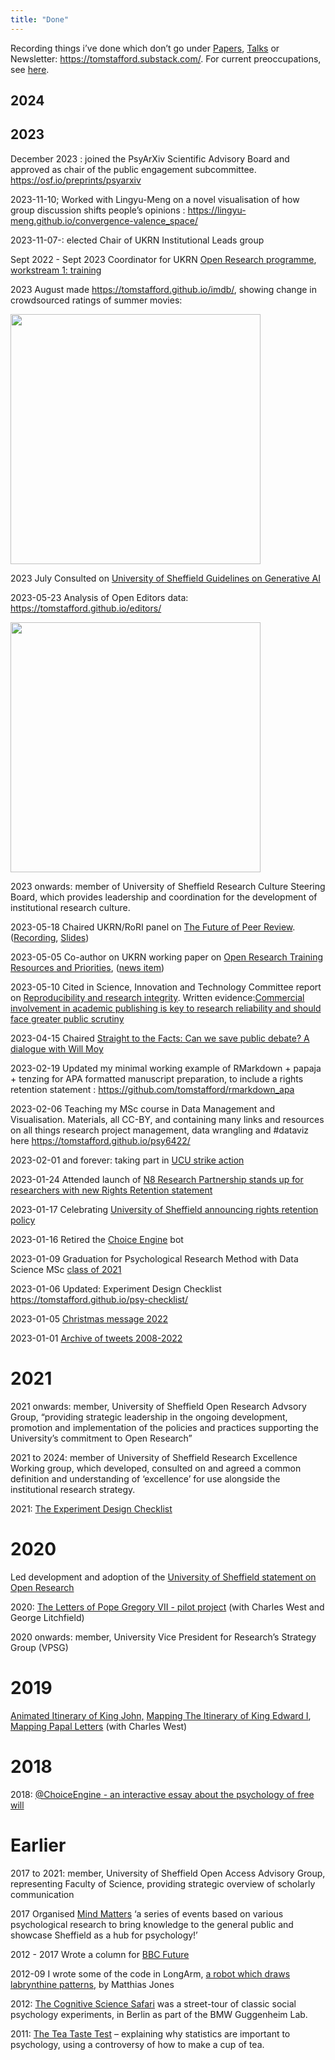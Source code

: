 ```yaml
---
title: "Done"
---
```


Recording things i've done which don't go under  [Papers](papers.html), 
[Talks](https://tomstafford.sites.sheffield.ac.uk/outputs/talks) or Newsletter: <https://tomstafford.substack.com/>. For current preoccupations, see [here](news.html).

## 2024




## 2023

December 2023 : joined the PsyArXiv Scientific Advisory Board and approved as chair of the public engagement subcommittee. <https://osf.io/preprints/psyarxiv>

2023-11-10; Worked with Lingyu-Meng on a novel visualisation of how group discussion shifts people's opinions : <a href="Dynamics of group discussion in agreement-error space">https://lingyu-meng.github.io/convergence-valence_space/</a>

2023-11-07-: elected Chair of UKRN Institutional Leads group

Sept 2022 - Sept 2023 Coordinator for UKRN [Open Research programme](https://www.ukrn.org/open-research-programme/), [workstream 1: training](https://www.ukrn.org/ws1-training/)

2023 August made <https://tomstafford.github.io/imdb/>, showing change in crowdsourced ratings of summer movies:

<img src="https://tomstafford.github.io/imdb/plots/average_ratings_ordered.png" height=400>

2023 July Consulted on [University of Sheffield Guidelines on Generative AI](https://sheffield.libguides.com/genai/)

2023-05-23 Analysis of Open Editors data: <https://tomstafford.github.io/editors/>

<img src="https://tomstafford.github.io/editors/figs/gpa_vs_eds.png" height = 400>

2023 onwards: member of University of Sheffield Research Culture Steering Board, which provides leadership and coordination for the development of institutional research culture.

2023-05-18 Chaired UKRN/RoRI panel on [The Future of Peer Review](https://www.ukrn.org/event/future-of-peer-review-may2023/). ([Recording](https://youtu.be/BMeSh6esehE), [Slides](https://osf.io/ce3ts/))

2023-05-05 Co-author on UKRN working paper on [Open Research Training Resources and Priorities](https://osf.io/s2f6k/), ([news item](https://www.ukrn.org/2023/05/05/ukrn-first-working-paper-on-training-priorities-and-resources/))

2023-05-10 Cited in Science, Innovation and Technology Committee report on [Reproducibility and research integrity](https://publications.parliament.uk/pa/cm5803/cmselect/cmsctech/101/summary.html). Written evidence:[Commercial involvement in academic publishing is key to research reliability and should face greater public scrutiny](https://osf.io/preprints/metaarxiv/rjmvh)

2023-04-15 Chaired [Straight to the Facts: Can we save public debate? A dialogue with Will Moy](https://www.eventbrite.co.uk/e/straight-to-the-facts-can-we-save-public-debate-a-dialogue-with-will-moy-tickets-546336496167)

2023-02-19 Updated my minimal working example of RMarkdown + papaja + tenzing for APA formatted manuscript preparation, to include a rights retention statement : <https://github.com/tomstafford/rmarkdown_apa>

2023-02-06 Teaching my MSc course in Data Management and Visualisation. Materials, all CC-BY, and containing many links and resources on all things research project management, data wrangling and #dataviz  here <https://tomstafford.github.io/psy6422/>

2023-02-01 and forever: taking part in [UCU strike action](https://mastodon.online/@tomstafford/109788334770383538)

2023-01-24 Attended launch of [N8 Research Partnership stands up for researchers with new Rights Retention statement](https://www.n8research.org.uk/n8-research-partnership-rights-retention-statement/)

2023-01-17 Celebrating [University of Sheffield announcing rights retention policy](https://www.researchprofessional.com/0/rr/news/uk/universities/2023/1/University-of-Sheffield-approves-policies-to-bolster-open-research.html)

2023-01-16 Retired the [Choice Engine](https://tomstafford.github.io/choice-engine-text/) bot

2023-01-09 Graduation for Psychological Research Method with Data Science MSc [class of 2021](https://mastodon.online/@tomstafford/109659193946308768)

2023-01-06 Updated: Experiment Design Checklist <https://tomstafford.github.io/psy-checklist/>

2023-01-05 [Christmas message 2022](https://tomstafford.sites.sheffield.ac.uk/news/christmas-message-2022)

2023-01-01 [Archive of tweets 2008-2022](https://idiolect.org.uk/tweets/)

# 2021

2021 onwards: member, University of Sheffield Open Research Advsory Group, "providing strategic leadership in the ongoing development, promotion and implementation of the policies and practices supporting the University’s
commitment to Open Research"

2021 to 2024: member of University of Sheffield Research Excellence Working group, which developed, consulted on and agreed a common definition and understanding of ‘excellence’ for use alongside the institutional research strategy.

2021: [The Experiment Design Checklist](https://tomstafford.github.io/psy-checklist/)

# 2020

Led development and adoption of the [University of Sheffield statement on Open Research](https://www.sheffield.ac.uk/openresearch/university-statement-open-research)

2020: [The Letters of Pope Gregory VII - pilot project](https://figshare.com/articles/dataset/The_Letters_of_Pope_Gregory_VII_-_pilot_project/12781049) (with Charles West and George Litchfield)

2020 onwards: member, University Vice President for Research's Strategy Group (VPSG)

# 2019

[Animated Itinerary of King John,](https://sites.google.com/d/1nQb4g6jqk7M0gwaD4Bvw7QKtBg0nkQRV/p/120fMmXEkjhEwEnsgf8fx5v1XKQrf3MdZ/edit)  [Mapping The Itinerary of King Edward I](https://figshare.com/articles/dataset/Mapping_The_Itinerary_of_King_Edward_I/8948699), [Mapping Papal Letters](https://tomstafford.github.io/PapalCorrespondence/) (with Charles West)

# 2018

2018: [@ChoiceEngine - an interactive essay about the psychology of free will](https://github.com/tomstafford/choice-engine-text)

# Earlier

2017 to 2021: member, University of Sheffield Open Access Advisory Group, representing Faculty of Science, providing strategic overview of scholarly communication

2017 Organised [Mind Matters](https://tomstafford.sites.sheffield.ac.uk/sub-sites/mind-matters) 'a series of events based on various psychological research to bring knowledge to the general public and showcase Sheffield as a hub for psychology!'

2012 - 2017 Wrote a column for [BBC Future](https://www.bbc.com/future/columns/neurohacks)

2012-09 I wrote some of the code in LongArm, [a robot which draws labrynthine patterns](https://www.youtube.com/watch?v=lSuvSsDrEAw), by Matthias Jones

2012: [The Cognitive Science Safari](https://sites.google.com/d/1nQb4g6jqk7M0gwaD4Bvw7QKtBg0nkQRV/p/1Q0M0b1kRUveC9w0Li7Je0A1f1E8PzzYB/edit) was a street-tour of classic social psychology experiments, in Berlin as part of the BMW Guggenheim Lab.

2011: [The Tea Taste Test](https://sites.google.com/d/1nQb4g6jqk7M0gwaD4Bvw7QKtBg0nkQRV/p/1O7uZnZPiKBL7C6JiR0DLSgGCqVw86uYX/edit) -- explaining why statistics are important to psychology, using a controversy of how to make a cup of tea.
